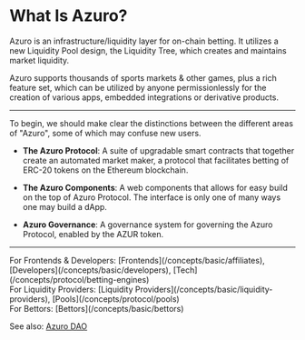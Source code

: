 
# What Is Azuro?

Azuro is an infrastructure/liquidity layer for on-chain betting. It utilizes a new Liquidity Pool design, the
Liquidity Tree, which creates and maintains market liquidity.

Azuro supports thousands of sports markets & other games, plus a rich feature set, which can be utilized by anyone
permissionlessly for the creation of various apps, embedded integrations or derivative products.

---

To begin, we should make clear the distinctions between the different areas of "Azuro", some of which may confuse new users.

- **The Azuro Protocol**: A suite of upgradable smart contracts that together create an automated market maker, a
protocol that facilitates betting of ERC-20 tokens on the Ethereum blockchain.

- **The Azuro Components**: A web components that allows for easy build on the top of Azuro Protocol. The interface is
only one of many ways one may build a dApp.

- **Azuro Governance**: A governance system for governing the Azuro Protocol, enabled by the AZUR token.

---

<Callout type="feature">
  For Frontends & Developers: [Frontends](/concepts/basic/affiliates), [Developers](/concepts/basic/developers), [Tech](/concepts/protocol/betting-engines)<br />
  For Liquidity Providers: [Liquidity Providers](/concepts/basic/liquidity-providers), [Pools](/concepts/protocol/pools)<br />
  For Bettors: [Bettors](/concepts/basic/bettors)

  See also: [Azuro DAO](/concepts/governance/overview)
</Callout>
